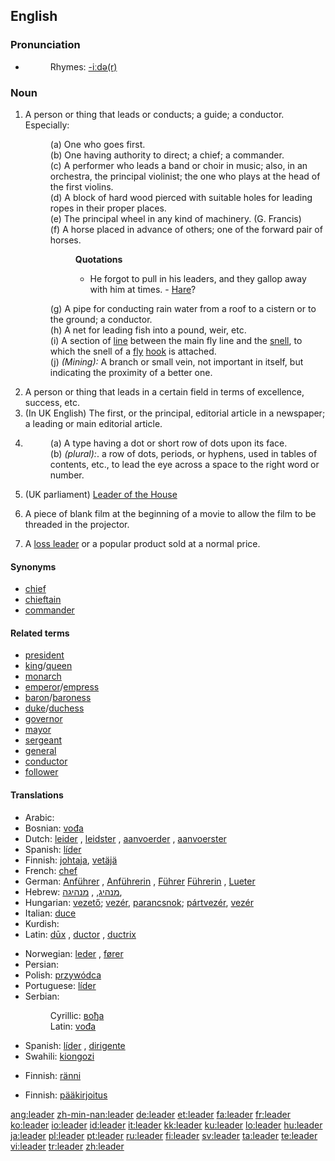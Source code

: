 ==English==

{{webster}}

===Pronunciation===
* {{audio|en-us-leader.ogg|Audio (US)}}
*: Rhymes: [[Rhymes:English:-iːdə(r)|-iːdə(r)]]

===Noun===
{{en-noun}}

# A person or thing that leads or conducts; a guide; a conductor. Especially:
#: (a) One who goes first.
#: (b) One having authority to direct; a chief; a commander.
#: (c) {{music}} A performer who leads a band or choir in music; also, in an orchestra, the principal violinist; the one who plays at the head of the first violins.
#: (d) {{nautical}} A block of hard wood pierced with suitable holes for leading ropes in their proper places.
#: (e) {{engineering}} {{obsolete}} The principal wheel in any kind of machinery. (G. Francis)
#: (f) A horse placed in advance of others; one of the forward pair of horses.
#:: '''Quotations'''
#::* He forgot to pull in his leaders, and they gallop away with him at times. - [[Hare]]?
#: (g) A pipe for conducting rain water from a roof to a cistern or to the ground; a conductor.
#: (h) {{context|fishing}} A net for leading fish into a pound, weir, etc.
#: (i) {{context|fishing}} A section of [[line]] between the main fly line and the [[snell]], to which the snell of a [[fly]] [[hook]] is attached.
#: (j) ''(Mining):'' A branch or small vein, not important in itself, but indicating the proximity of a better one.
# A person or thing that leads in a certain field in terms of excellence, success, etc.
# (In UK English) The first, or the principal, editorial article in a newspaper; a leading or main editorial article.
# {{printing}}
#: (a) A type having a dot or short row of dots upon its face.
#: (b) ''(plural):''. a row of dots, periods, or hyphens, used in tables of contents, etc., to lead the eye across a space to the right word or number.
# (UK parliament) [[Leader of the House]]
# {{film}} A piece of blank film at the beginning of a movie to allow the film to be threaded in the projector.
# A [[loss leader]] or a popular product sold at a normal price.
{{rfc}}

====Synonyms====
* [[chief]]
* [[chieftain]]
* [[commander]]

====Related terms====
<!--Common Leader titles-->
<!-- I wonder whether these terms would better fit into a category, instead of being listed here. --Dan -->
* [[president]]
* [[king]]/[[queen]]
* [[monarch]]
* [[emperor]]/[[empress]]
* [[baron]]/[[baroness]]
* [[duke]]/[[duchess]]
* [[governor]]
* [[mayor]]
* [[sergeant]]
* [[general]]
* [[conductor]]
* [[follower]] <!-- A spouse, so to speak. -->

====Translations====
{{rfc-tsort|duplicate language: Spanish}}
{{trans-top|one having authority}}
* Arabic: {{Arab|[[القائد]], [[زعيم]]}}
* Bosnian: [[vođa]] {{m}}
* Dutch: [[leider]] {{m}}, [[leidster]] {{f}}, [[aanvoerder]] {{m}}, [[aanvoerster]] {{f}}
* Spanish: [[líder]] {{m|f}}
* Finnish: [[johtaja]], [[vetäjä]]
* French: [[chef]] {{m}}
* German: [[Anführer]] {{m}}, [[Anführerin]] {{f}}, [[Führer]] {{m}} [[Führerin]] {{f}}, [[Lueter]]
* Hebrew: [[מנהיג]], {{m}}, [[מנהיגה]], {{f}}
* Hungarian: [[vezető]]; [[vezér]], [[parancsnok]]; [[pártvezér]], [[vezér]]
* Italian: [[duce]] {{m}}
* Kurdish: {{KUchar|[[سه‌رۆک]]}}
* Latin: [[dux|dūx]] {{m}}, [[ductor]] {{m}}, [[ductrix]] {{f}}
{{trans-mid}}
* Norwegian: [[leder]] {{m}}, [[fører]] {{m}}
* Persian: {{fa-Arab|[[رهبر]]}}
* Polish: [[przywódca]] {{m}}
* Portuguese: [[líder]] {{m}}
* Serbian:
*: Cyrillic: [[вођа]] {{m}}
*: Latin: [[vođa]] {{m}}
* Spanish: [[líder]] {{m}}, [[dirigente]] {{m}}
* Swahili: [[kiongozi]]
{{trans-bottom}}

{{trans-top|pipe to conduct water from the roof}}
* Finnish: [[ränni]]
{{trans-mid}}
{{trans-bottom}}

{{trans-top|principal article in a newspaper}}
* Finnish: [[pääkirjoitus]]
{{trans-mid}}
{{trans-bottom}}

[[ang:leader]]
[[zh-min-nan:leader]]
[[de:leader]]
[[et:leader]]
[[fa:leader]]
[[fr:leader]]
[[ko:leader]]
[[io:leader]]
[[id:leader]]
[[it:leader]]
[[kk:leader]]
[[ku:leader]]
[[lo:leader]]
[[hu:leader]]
[[ja:leader]]
[[pl:leader]]
[[pt:leader]]
[[ru:leader]]
[[fi:leader]]
[[sv:leader]]
[[ta:leader]]
[[te:leader]]
[[vi:leader]]
[[tr:leader]]
[[zh:leader]]